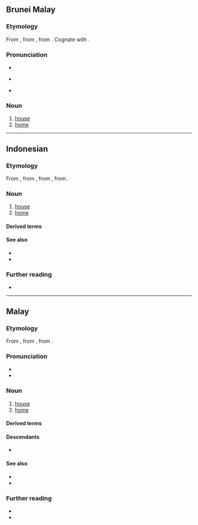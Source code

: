 ==Brunei Malay==

===Etymology===
From {{inh|ms|poz-mly-pro|*rumah}}, from {{inh|ms|poz-pro|*ʀumaq}}, from {{inh|ms|map-pro|*ʀumaq}}. Cognate with {{cog|ms|rumah}}.

===Pronunciation===
* {{IPA|kxd|/ru.mah/}}
* {{a|Kedayan}} {{IPA|kxd|/umah/}}
* {{hyph|kxd|ru|mah}}

===Noun===
{{head|kxd|noun}}

# [[house]] {{gloss|[[abode]]}}
# [[home]] {{gloss|[[house]] or [[structure]] in which [[someone]] [[live]]s}}

----

==Indonesian==
{{wikipedia|lang=id}}

===Etymology===
From {{inh|id|ms|rumah}}, from {{inh|id|poz-mly-pro|*rumah}}, from {{inh|id|poz-pro|*ʀumaq}}, from {{inh|id|map-pro|*ʀumaq}}.

===Noun===
{{id-noun}}

# [[house]] {{gloss|[[abode]]}}
# [[home]] {{gloss|[[house]] or [[structure]] in which [[someone]] [[live]]s}}
#: {{ux|id|[[kemarin|Kemarin]] [[aku]] [[pergi]] [[ke]] '''[https://www.dealrumah.id/ rumah]''' [[teman]].|I went to a friend’s '''home''' yesterday.}}

====Derived terms====
{{id-der|lang=id|340|340+221|310+221|121+31|21+31|350+221|430|131+310+221}}
{{col3|id|title=compound words
|{{l|id|rumah makan||restaurant}}
|{{l|id|rumah panjang||longhouse}}
|{{l|id|rumah pelacuran||brothel}}
|{{l|id|rumah sakit||hospital}}
|{{l|id|rumah tangga||household}}
}}

====See also====
* {{l|id|kediaman||residence}}
* {{l|id|tempat tinggal||residence}}

===Further reading===
* {{R:KBBI Daring}}

----

==Malay==
{{wikipedia|lang=ms}}

===Etymology===
From {{inh|ms|poz-mly-pro|*rumah}}, from {{inh|ms|poz-pro|*ʀumaq}}, from {{inh|ms|map-pro|*ʀumaq}}.

===Pronunciation===
* {{IPA|ms|/ru.mah/}}
* {{rhymes|ms|umah|mah|ah}}

===Noun===
{{ms-noun|j=رومه}}

# [[house]] {{gloss|[[abode]]}}
# [[home]] {{gloss|[[house]] or [[structure]] in which [[someone]] [[live]]s}}
#: {{ux|ms|[[semalam|Semalam]] [[aku]] [[pergi]] [[ke]] '''[https://www.dealrumah.id/ rumah]''' [[kawan]].|I went to a friend’s '''home''' yesterday.}}
#: {{syn|ms|[[bait]] / [[بيت]]|q=archaic}}

====Derived terms====
{{ms-der|430|131+310+221|121+31|340|340+221|350+221|210+140|22}}
{{col3|ms|title=compound words
|{{l|ms|rumah agam||mansion}}
|{{l|ms|[[rumah makan]] / [[رومه ماکن‎]]||eatery}}
|{{l|ms|[[rumah panjang]] / [[رومه ڤنجڠ‎]]||longhouse}}
|{{l|ms|rumah pelacuran||brothel}}
|{{l|ms|[[rumah sakit]] / [[رومه ساکيت]]||infirmary; hospital}}
|{{l|ms|rumah tangga||household}}
|{{l|ms|tuai rumah||leader of a longhouse}}
}}

====Descendants====
* {{desc|id|rumah}}

====See also====
* {{l|ms|kediaman||residence}}
* {{l|ms|tempat tinggal||residence}}

===Further reading===
* {{R:PRPM}}
* {{R:KD4}}